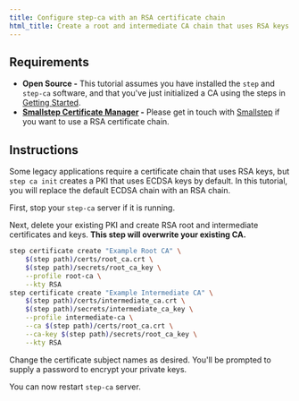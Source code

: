 ```yaml
---
title: Configure step-ca with an RSA certificate chain
html_title: Create a root and intermediate CA chain that uses RSA keys
---
```


## Requirements

- **Open Source -** This tutorial assumes you have installed the `step` and `step-ca` software, and that you've just initialized a CA using the steps in [Getting Started](/docs/step-ca/getting-started).
- **[Smallstep Certificate Manager](https://smallstep.com/certificate-manager) -** Please get in touch with [Smallstep](mailto:cs@smallstep.com) if you want to use a RSA certificate chain.

## Instructions

Some legacy applications require a certificate chain that uses RSA keys, but  `step ca init` creates a PKI that uses ECDSA keys by default. In this tutorial, you will replace the default ECDSA chain with an RSA chain.

First, stop your `step-ca` server if it is running.

Next, delete your existing PKI and create RSA root and intermediate certificates and keys.
**This step will overwrite your existing CA.**

```bash
step certificate create "Example Root CA" \
	$(step path)/certs/root_ca.crt \
	$(step path)/secrets/root_ca_key \
	--profile root-ca \
	--kty RSA
step certificate create "Example Intermediate CA" \
	$(step path)/certs/intermediate_ca.crt \
	$(step path)/secrets/intermediate_ca_key \
	--profile intermediate-ca \
	--ca $(step path)/certs/root_ca.crt \
	--ca-key $(step path)/secrets/root_ca_key \
	--kty RSA
```

Change the certificate subject names as desired.
You'll be prompted to supply a password to encrypt your private keys.

You can now restart `step-ca` server.

